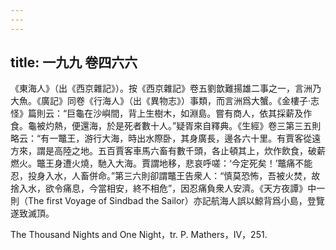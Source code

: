 ```yaml
---
---
---
```

title: 一九九 卷四六六
---




《東海人》（出《西京雜記》）。按《西京雜記》卷五劉歆難揚雄二事之一，言洲乃大魚。《廣記》同卷《行海人》（出《異物志》）事類，而言洲爲大蟹。《金樓子·志怪》篇則云：“巨龜在沙嶼間，背上生樹木，如淵島。嘗有商人，依其採薪及作食。龜被灼熱，便還海，於是死者數十人。”疑胥來自釋典。《生經》卷三第三五則略云：“有一鼈王，游行大海，時出水際卧，其身廣長，邊各六十里。有賈客從遠方來，謂是高陸之地。五百賈客車馬六畜有數千頭，各止頓其上，炊作飲食，破薪燃火。鼈王身遭火燒，馳入大海。賈謂地移，悲哀呼嗟：‘今定死矣！’鼈痛不能忍，投身入水，人畜併命。”第三六則卻謂鼈王告衆人：“慎莫恐怖，吾被火焚，故捨入水，欲令痛息，今當相安，終不相危”，因忍痛負衆人安濟。《天方夜譚》中一則（The first Voyage of Sindbad the Sailor）亦記航海人誤以鯨背爲小島，登覽遂致滅頂。

The Thousand Nights and One Night，tr. P. Mathers，IV，251.